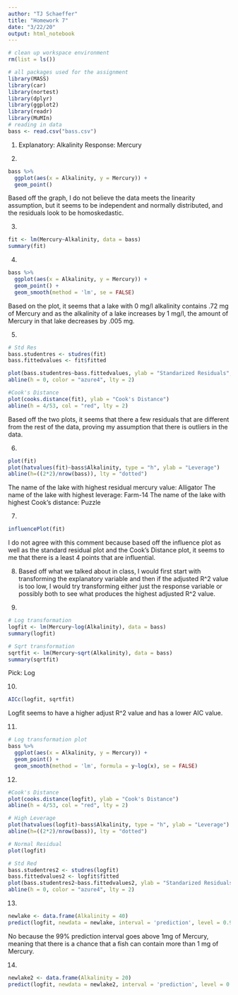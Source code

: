 ```yaml
---
author: "TJ Schaeffer"
title: "Homework 7"
date: "3/22/20"
output: html_notebook
---
```


```r
# clean up workspace environment
rm(list = ls())

# all packages used for the assignment
library(MASS)
library(car)
library(nortest)
library(dplyr)
library(ggplot2)
library(readr)
library(MuMIn)
# reading in data
bass <- read.csv("bass.csv")
```


1. Explanatory: Alkalinity
Response: Mercury

2.
```r
bass %>%
  ggplot(aes(x = Alkalinity, y = Mercury)) +
  geom_point()
```
Based off the graph, I do not believe the data meets the linearity assumption, but it seems to be independent and normally distributed, and the residuals look to be homoskedastic.

3. 
```r
fit <- lm(Mercury~Alkalinity, data = bass)
summary(fit)
```

4.
```r
bass %>%
  ggplot(aes(x = Alkalinity, y = Mercury)) +
  geom_point() +
  geom_smooth(method = 'lm', se = FALSE)
```
Based on the plot, it seems that a lake with 0 mg/l alkalinity contains .72 mg of Mercury and as the alkalinity of a lake increases by 1 mg/l, the amount of Mercury in that lake decreases by .005 mg. 

5.
```r
# Std Res
bass.studentres <- studres(fit)
bass.fittedvalues <- fit$fitted

plot(bass.studentres~bass.fittedvalues, ylab = "Standarized Residuals", xlab = "Fitted Values")
abline(h = 0, color = "azure4", lty = 2)

#Cook's Distance
plot(cooks.distance(fit), ylab = "Cook's Distance")
abline(h = 4/53, col = "red", lty = 2)
```

Based off the two plots, it seems that there a few residuals that are different from the rest of the data, proving my assumption that there is outliers in the data. 

6.
```r
plot(fit)
plot(hatvalues(fit)~bass$Alkalinity, type = "h", ylab = "Leverage")
abline(h=((2*2)/nrow(bass)), lty = "dotted")
```

The name of the lake with highest residual mercury value: Alligator
The name of the lake with highest leverage: Farm-14
The name of the lake with highest Cook’s distance: Puzzle

7. 
```r
influencePlot(fit)
```

I do not agree with this comment because based off the influence plot as well as the standard residual plot and the Cook's Distance plot, it seems to me that there is a least 4 points that are influential. 

8. Based off what we talked about in class, I would first start with transforming the explanatory variable and then if the adjusted R^2 value is too low, I would try transforming either just the response variable or possibly both to see what produces the highest adjusted R^2 value. 

9. 
```r
# Log transformation
logfit <- lm(Mercury~log(Alkalinity), data = bass)
summary(logfit)

# Sqrt transformation
sqrtfit <- lm(Mercury~sqrt(Alkalinity), data = bass)
summary(sqrtfit)
```
Pick: Log

10.
```r
AICc(logfit, sqrtfit)
```
Logfit seems to have a higher adjust R^2 value and has a lower AIC value.

11.
```r
# Log transformation plot
bass %>%
  ggplot(aes(x = Alkalinity, y = Mercury)) +
  geom_point() +
  geom_smooth(method = 'lm', formula = y~log(x), se = FALSE)
```

12. 
```r
#Cook's Distance
plot(cooks.distance(logfit), ylab = "Cook's Distance")
abline(h = 4/53, col = "red", lty = 2)

# High Leverage
plot(hatvalues(logfit)~bass$Alkalinity, type = "h", ylab = "Leverage")
abline(h=((2*2)/nrow(bass)), lty = "dotted")

# Normal Residual
plot(logfit)

# Std Red
bass.studentres2 <- studres(logfit)
bass.fittedvalues2 <- logfit$fitted
plot(bass.studentres2~bass.fittedvalues2, ylab = "Standarized Residuals", xlab = "Fitted Values")
abline(h = 0, color = "azure4", lty = 2)
```

13. 
```r
newlake <- data.frame(Alkalinity = 40)
predict(logfit, newdata = newlake, interval = 'prediction', level = 0.99)
```
No because the 99% prediction interval goes above 1mg of Mercury, meaning that there is a chance that a fish can contain more than 1 mg of Mercury.

14. 
```r
newlake2 <- data.frame(Alkalinity = 20)
predict(logfit, newdata = newlake2, interval = 'prediction', level = 0.95)
```

